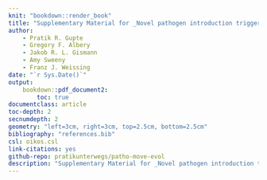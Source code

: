 ```yaml
--- 
knit: "bookdown::render_book"
title: "Supplementary Material for _Novel pathogen introduction triggers rapid evolution in animal social movement strategies_"
author:
    - Pratik R. Gupte
    - Gregory F. Albery
    - Jakob R. L. Gismann
    - Amy Sweeny
    - Franz J. Weissing
date: "`r Sys.Date()`"
output: 
    bookdown::pdf_document2:
        toc: true
documentclass: article
toc-depth: 2
secnumdepth: 2
geometry: "left=3cm, right=3cm, top=2.5cm, bottom=2.5cm"
bibliography: "references.bib"
csl: oikos.csl
link-citations: yes
github-repo: pratikunterwegs/patho-move-evol
description: "Supplementary Material for _Novel pathogen introduction triggers rapid evolution in animal social movement strategies_"
---
```


\newpage
